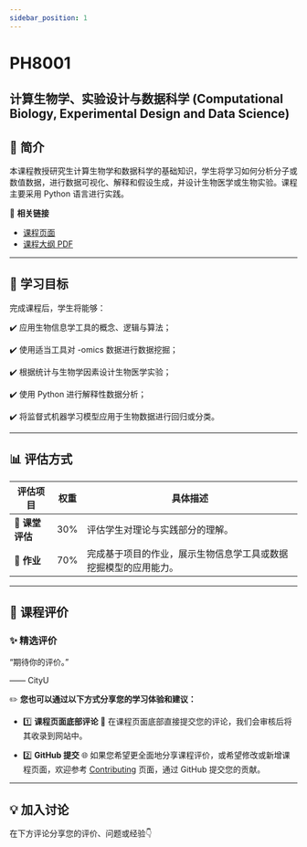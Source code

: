 ```yaml
---
sidebar_position: 1
---
```


# PH8001
## 计算生物学、实验设计与数据科学 (Computational Biology, Experimental Design and Data Science)

## **📘 简介**
本课程教授研究生计算生物学和数据科学的基础知识，学生将学习如何分析分子或数值数据，进行数据可视化、解释和假设生成，并设计生物医学或生物实验。课程主要采用 Python 语言进行实践。

🔗 **相关链接**
- [课程页面](https://www.cityu.edu.hk/catalogue/pg/202425/course/PH8001.htm)
- [课程大纲 PDF](https://www.cityu.edu.hk/catalogue/pg/202425/course/PH8001.pdf)

---

## **🎯 学习目标**

完成课程后，学生将能够：

✔️ 应用生物信息学工具的概念、逻辑与算法；

✔️ 使用适当工具对 -omics 数据进行数据挖掘；

✔️ 根据统计与生物学因素设计生物医学实验；

✔️ 使用 Python 进行解释性数据分析；

✔️ 将监督式机器学习模型应用于生物数据进行回归或分类。

---

## **📊 评估方式**

| **评估项目**          | **权重** | **具体描述**                                                                                       |
|----------------------|---------|---------------------------------------------------------------------------------------------------|
| **📂 课堂评估**       | 30%      | 评估学生对理论与实践部分的理解。                                                                      |
| **📂 作业**           | 70%      | 完成基于项目的作业，展示生物信息学工具或数据挖掘模型的应用能力。                                             |

---

## **💬 课程评价**

### ✨ **精选评价**
<div className={commentStyles.commentBox}>
    <p className={commentStyles.commentText}>
        “期待你的评价。”
    </p>
    <p className={commentStyles.commentAuthor}>—— CityU</p>
</div>

✏️ **您也可以通过以下方式分享您的学习体验和建议：**

- 1️⃣ **课程页面底部评论**
💬 在课程页面底部直接提交您的评论，我们会审核后将其收录到网站中。

- 2️⃣ **GitHub 提交**
🌐 如果您希望更全面地分享课程评价，或希望修改或新增课程页面，欢迎参考 [Contributing](/contributing) 页面，通过 GitHub 提交您的贡献。

---

## **💡 加入讨论**

在下方评论分享您的评价、问题或经验👇
<Utterances />